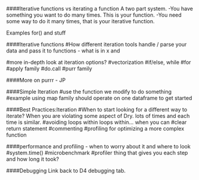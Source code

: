 

####Iterative functions vs iterating a function
A two part system. 
-You have something you want to do many times. This is your function. 
-You need some way to do it many times, that is your iterative function. 

Examples
for() and stuff

####Iterative functions
#How different iteration tools handle / parse your data and pass it to functions - what is in x and 

#more in-depth look at iteration options?
#vectorization
#if/else, while
#for
#apply family
#do.call
#purr family

####More on purrr - JP


####Simple Iteration
#use the function we modify to do something
#example using map family should operate on one dataframe to get started

####Best Practices:Iteration
#When to start looking for a different way to iterate? 
  When you are violating some aspect of Dry. 
  lots of times and each time is similar. 
#avoiding loops within loops within... when you can
#clear return statement
#commenting
#profiling for optimizing a more complex function


####performance and profiling - when to worry about it and where to look 
#system.time()
#microbenchmark
#profiler thing that gives you each step and how long it took?


####Debugging
Link back to D4 debugging tab.
